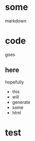 


# some

markdown

# code

goes

## here

hopefully

- this 
- will
- generate 
- some 
- html

# test








